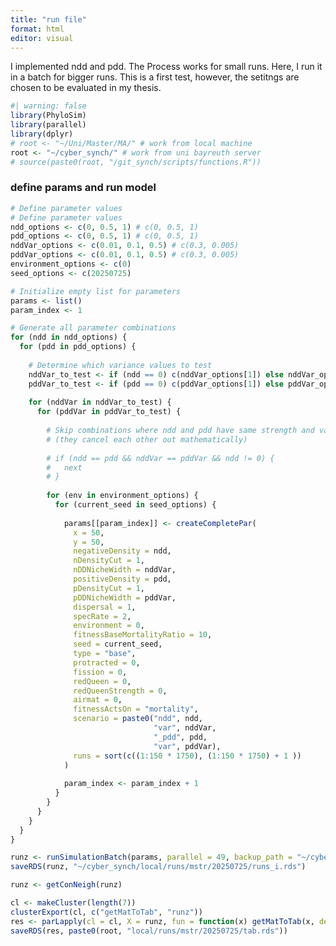 ```yaml
---
title: "run file"
format: html
editor: visual
---
```


I implemented ndd and pdd. The Process works for small runs. Here, I run it in a batch for bigger runs. This is a first test, however, the setitngs are chosen to be evaluated in my thesis.

```r
#| warning: false
library(PhyloSim)
library(parallel)
library(dplyr)
# root <- "~/Uni/Master/MA/" # work from local machine
root <- "~/cyber_synch/" # work from uni bayreuth server
# source(paste0(root, "/git_synch/scripts/functions.R"))
```

### define params and run model

```r
# Define parameter values
# Define parameter values
ndd_options <- c(0, 0.5, 1) # c(0, 0.5, 1)
pdd_options <- c(0, 0.5, 1) # c(0, 0.5, 1)
nddVar_options <- c(0.01, 0.1, 0.5) # c(0.3, 0.005)
pddVar_options <- c(0.01, 0.1, 0.5) # c(0.3, 0.005)
environment_options <- c(0)
seed_options <- c(20250725)

# Initialize empty list for parameters
params <- list()
param_index <- 1

# Generate all parameter combinations
for (ndd in ndd_options) {
  for (pdd in pdd_options) {
    
    # Determine which variance values to test
    nddVar_to_test <- if (ndd == 0) c(nddVar_options[1]) else nddVar_options
    pddVar_to_test <- if (pdd == 0) c(pddVar_options[1]) else pddVar_options
    
    for (nddVar in nddVar_to_test) {
      for (pddVar in pddVar_to_test) {
        
        # Skip combinations where ndd and pdd have same strength and variance
        # (they cancel each other out mathematically)
        
        # if (ndd == pdd && nddVar == pddVar && ndd != 0) {
        #   next
        # }
        
        for (env in environment_options) {
          for (current_seed in seed_options) {
            
            params[[param_index]] <- createCompletePar(
              x = 50,
              y = 50,
              negativeDensity = ndd, 
              nDensityCut = 1, 
              nDDNicheWidth = nddVar,
              positiveDensity = pdd, 
              pDensityCut = 1, 
              pDDNicheWidth = pddVar,
              dispersal = 1,
              specRate = 2,
              environment = 0,
              fitnessBaseMortalityRatio = 10,
              seed = current_seed,
              type = "base",
              protracted = 0,
              fission = 0,
              redQueen = 0,
              redQueenStrength = 0,
              airmat = 0,
              fitnessActsOn = "mortality",
              scenario = paste0("ndd", ndd,
                                "var", nddVar,
                                "_pdd", pdd,
                                "var", pddVar),
              runs = sort(c((1:150 * 1750), (1:150 * 1750) + 1 ))
            )
            
            param_index <- param_index + 1
          }
        }
      }
    }
  }
}
```

```r
runz <- runSimulationBatch(params, parallel = 49, backup_path = "~/cyber_synch/local/runs/mstr/backups/")
saveRDS(runz, "~/cyber_synch/local/runs/mstr/20250725/runs_i.rds")
```

```r
runz <- getConNeigh(runz)
```

```r
cl <- makeCluster(length(7))
clusterExport(cl, c("getMatToTab", "runz"))
res <- parLapply(cl = cl, X = runz, fun = function(x) getMatToTab(x, detailedParams = TRUE))
saveRDS(res, paste0(root, "local/runs/mstr/20250725/tab.rds"))
```


